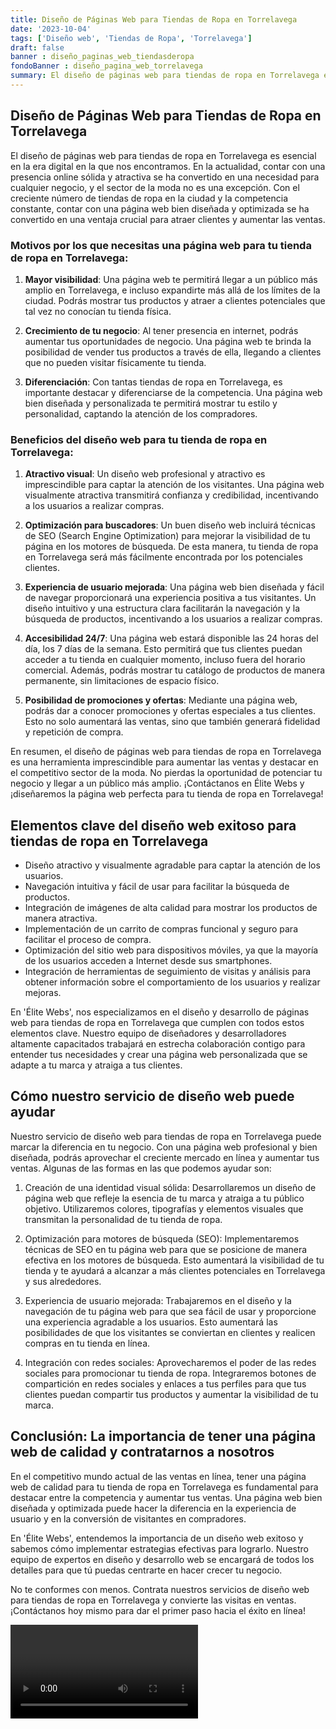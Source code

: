 ```yaml
---
title: Diseño de Páginas Web para Tiendas de Ropa en Torrelavega
date: '2023-10-04'
tags: ['Diseño web', 'Tiendas de Ropa', 'Torrelavega']
draft: false
banner : diseño_paginas_web_tiendasderopa
fondoBanner : diseño_pagina_web_torrelavega
summary: El diseño de páginas web para tiendas de ropa en Torrelavega es esencial en la era digital en la que nos encontramos. En la actualidad, contar con una presencia online sólida y atractiva se ha convertido en una necesidad para cualquier negocio, y el sector de la moda no es una excepción. Con el creciente número de tiendas de ropa en la ciudad y la competencia constante, contar con una página web bien diseñada y optimizada se ha convertido en una ventaja crucial para atraer clientes y aumentar las ventas.
---
```


## Diseño de Páginas Web para Tiendas de Ropa en Torrelavega

El diseño de páginas web para tiendas de ropa en Torrelavega es esencial en la era digital en la que nos encontramos. En la actualidad, contar con una presencia online sólida y atractiva se ha convertido en una necesidad para cualquier negocio, y el sector de la moda no es una excepción. Con el creciente número de tiendas de ropa en la ciudad y la competencia constante, contar con una página web bien diseñada y optimizada se ha convertido en una ventaja crucial para atraer clientes y aumentar las ventas.

### Motivos por los que necesitas una página web para tu tienda de ropa en Torrelavega:

1. **Mayor visibilidad**: Una página web te permitirá llegar a un público más amplio en Torrelavega, e incluso expandirte más allá de los límites de la ciudad. Podrás mostrar tus productos y atraer a clientes potenciales que tal vez no conocían tu tienda física.

2. **Crecimiento de tu negocio**: Al tener presencia en internet, podrás aumentar tus oportunidades de negocio. Una página web te brinda la posibilidad de vender tus productos a través de ella, llegando a clientes que no pueden visitar físicamente tu tienda.

3. **Diferenciación**: Con tantas tiendas de ropa en Torrelavega, es importante destacar y diferenciarse de la competencia. Una página web bien diseñada y personalizada te permitirá mostrar tu estilo y personalidad, captando la atención de los compradores.

### Beneficios del diseño web para tu tienda de ropa en Torrelavega:

1. **Atractivo visual**: Un diseño web profesional y atractivo es imprescindible para captar la atención de los visitantes. Una página web visualmente atractiva transmitirá confianza y credibilidad, incentivando a los usuarios a realizar compras.

2. **Optimización para buscadores**: Un buen diseño web incluirá técnicas de SEO (Search Engine Optimization) para mejorar la visibilidad de tu página en los motores de búsqueda. De esta manera, tu tienda de ropa en Torrelavega será más fácilmente encontrada por los potenciales clientes.

3. **Experiencia de usuario mejorada**: Una página web bien diseñada y fácil de navegar proporcionará una experiencia positiva a tus visitantes. Un diseño intuitivo y una estructura clara facilitarán la navegación y la búsqueda de productos, incentivando a los usuarios a realizar compras.

4. **Accesibilidad 24/7**: Una página web estará disponible las 24 horas del día, los 7 días de la semana. Esto permitirá que tus clientes puedan acceder a tu tienda en cualquier momento, incluso fuera del horario comercial. Además, podrás mostrar tu catálogo de productos de manera permanente, sin limitaciones de espacio físico.

5. **Posibilidad de promociones y ofertas**: Mediante una página web, podrás dar a conocer promociones y ofertas especiales a tus clientes. Esto no solo aumentará las ventas, sino que también generará fidelidad y repetición de compra.

En resumen, el diseño de páginas web para tiendas de ropa en Torrelavega es una herramienta imprescindible para aumentar las ventas y destacar en el competitivo sector de la moda. No pierdas la oportunidad de potenciar tu negocio y llegar a un público más amplio. ¡Contáctanos en Élite Webs y ¡diseñaremos la página web perfecta para tu tienda de ropa en Torrelavega!

<GifSeo />

<Cta />

## Elementos clave del diseño web exitoso para tiendas de ropa en Torrelavega

- Diseño atractivo y visualmente agradable para captar la atención de los usuarios.
- Navegación intuitiva y fácil de usar para facilitar la búsqueda de productos.
- Integración de imágenes de alta calidad para mostrar los productos de manera atractiva.
- Implementación de un carrito de compras funcional y seguro para facilitar el proceso de compra.
- Optimización del sitio web para dispositivos móviles, ya que la mayoría de los usuarios acceden a Internet desde sus smartphones.
- Integración de herramientas de seguimiento de visitas y análisis para obtener información sobre el comportamiento de los usuarios y realizar mejoras.

En 'Élite Webs', nos especializamos en el diseño y desarrollo de páginas web para tiendas de ropa en Torrelavega que cumplen con todos estos elementos clave. Nuestro equipo de diseñadores y desarrolladores altamente capacitados trabajará en estrecha colaboración contigo para entender tus necesidades y crear una página web personalizada que se adapte a tu marca y atraiga a tus clientes.

## Cómo nuestro servicio de diseño web puede ayudar

Nuestro servicio de diseño web para tiendas de ropa en Torrelavega puede marcar la diferencia en tu negocio. Con una página web profesional y bien diseñada, podrás aprovechar el creciente mercado en línea y aumentar tus ventas. Algunas de las formas en las que podemos ayudar son:

1. Creación de una identidad visual sólida: Desarrollaremos un diseño de página web que refleje la esencia de tu marca y atraiga a tu público objetivo. Utilizaremos colores, tipografías y elementos visuales que transmitan la personalidad de tu tienda de ropa.

2. Optimización para motores de búsqueda (SEO): Implementaremos técnicas de SEO en tu página web para que se posicione de manera efectiva en los motores de búsqueda. Esto aumentará la visibilidad de tu tienda y te ayudará a alcanzar a más clientes potenciales en Torrelavega y sus alrededores.

3. Experiencia de usuario mejorada: Trabajaremos en el diseño y la navegación de tu página web para que sea fácil de usar y proporcione una experiencia agradable a los usuarios. Esto aumentará las posibilidades de que los visitantes se conviertan en clientes y realicen compras en tu tienda en línea.

4. Integración con redes sociales: Aprovecharemos el poder de las redes sociales para promocionar tu tienda de ropa. Integraremos botones de compartición en redes sociales y enlaces a tus perfiles para que tus clientes puedan compartir tus productos y aumentar la visibilidad de tu marca.

## Conclusión: La importancia de tener una página web de calidad y contratarnos a nosotros

En el competitivo mundo actual de las ventas en línea, tener una página web de calidad para tu tienda de ropa en Torrelavega es fundamental para destacar entre la competencia y aumentar tus ventas. Una página web bien diseñada y optimizada puede hacer la diferencia en la experiencia de usuario y en la conversión de visitantes en compradores.

En 'Élite Webs', entendemos la importancia de un diseño web exitoso y sabemos cómo implementar estrategias efectivas para lograrlo. Nuestro equipo de expertos en diseño y desarrollo web se encargará de todos los detalles para que tú puedas centrarte en hacer crecer tu negocio.

No te conformes con menos. Contrata nuestros servicios de diseño web para tiendas de ropa en Torrelavega y convierte las visitas en ventas. ¡Contáctanos hoy mismo para dar el primer paso hacia el éxito en línea!

<Video />

<CtaBot job='Tiendas de Ropa' city='Torrelavega'/>

<Gmaps query='Torrelavega+españa+maps' />